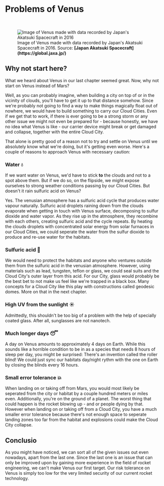 
# Problems of Venus

<br/>
<figure>
<Image src={require(".//../../../resources/images/venus3.png")} alt="Image of Venus made with data recorded by Japan's Akatsuki Spacecraft in 2016" />
<figcaption style={{ color: "rgb(156, 156, 156)", fontSize: "14px", marginTop: "2px" }}>Image of Venus made with data recorded by Japan's Akatsuki Spacecraft in 2016. Source: <strong>[Japan Akatsuki Spacecraft](https://global.jaxa.jp/)</strong></figcaption>
</figure>

## Why not start here?
What we heard about Venus in our last chapter seemed great. Now, why not start on Venus instead of Mars?

Well, as you can probably imagine, when building a city on top of or in the vicinity of clouds, you'll have to get it up to that distance somehow. Since we're probably not going to find a way to make things magically
float out of nowhere, we would have to build something to carry our Cloud Cities. Even if we get that to work, if there is ever going to be a strong storm or any other issue we might not even be prepared for - because honestly, we have no idea what Venus is like - our carrier device might break or get damaged and collapse, together with the entire Cloud City. 

That alone is pretty good of a reason not to try and settle on Venus until we absolutely know what we're doing, but it's getting even worse. Here's a couple of reasons to approach Venus with necessary caution:

### Water 💧
If we want water on Venus, we'd have to stick <strong>to</strong> the clouds and not to a spot above them. But if we do so, on the flipside, we might expose ourselves to strong weather conditions passing by our Cloud Cities. But doesn't it rain sulfuric acid on Venus? 

Yes. The venusian atmosphere has a sulfuric acid cycle that produces water vapour naturally. Sulfuric acid droplets raining down from the clouds evaporate when getting in touch with Venus surface, decomposing to sulfur dioxide and water vapor. As they rise up in the atmosphere, they recombine with each others, creating sulfuric acid and the cycle repeats. By heating the clouds droplets with concentrated solar energy from solar furnaces in our Cloud Cities, we could seperate the water from the sulfur dioxide to produce and re-use water for the habitats.

### Sulfuric acid 🧪
We would need to protect the habitats and anyone who ventures outside them from the sulfuric acid in the venusian atmosphere. However, using materials such as lead, tungsten, teflon or glass, we could seal suits and the Cloud City's outer layer from this acid. For our City, glass would probably be the best bet to not make us feel like we're trapped in a black box. Many concepts for a Cloud City like this play with constructions called geodesic domes. More on that in the next chapter.

### High UV from the sunlight ☀️
Admittedly, this shouldn't be too big of a problem with the help of specially coated glass. After all, sunglasses are not nanotech.

### Much longer days 😴
A day on Venus amounts to approximately 4 days on Earth. While this sounds like a horrible condition to be in as a species that needs 8 hours of sleep per day, you might be surprised: There's an invention called the roller blind! We could just sync our habitats day/night rythm with the one on Earth by closing the blinds every 16 hours.

### Small error tolerance 💥
When landing on or taking off from Mars, you would most likely be seperated from the city or habitat by a couple hundred meters or miles even. Additionally, you're on the ground of a planet. The worst thing that could happen is the rocket blowing up - and or people dying by that. However when landing on or taking off from a Cloud City, you have a much smaller error tolerance because there's not enough space to seperate landing zones too far from the habitat and explosions could make the Cloud City collapse.

## Conclusio
As you might have noticed, we can sort all of the given issues out even nowadays, apart from the last one. Since the last one is an issue that can only be improved upon by gaining more experience in the field of rocket engineering, we can't make Venus our first target. Our risk tolerance on Venus is simply too low for the very limited security of our current rocket technology.





